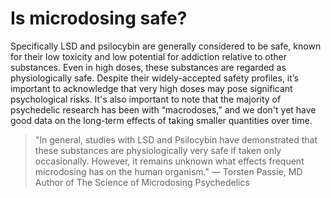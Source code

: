 # Is microdosing safe?

Specifically LSD and psilocybin are generally considered to be safe, known for their low toxicity and low potential for addiction relative to other substances. Even in high doses, these substances are regarded as physiologically safe. Despite their widely-accepted safety profiles, it’s important to acknowledge that very high doses may pose significant psychological risks. It's also important to note that the majority of psychedelic research has been with “macrodoses,” and we don't yet have good data on the long-term effects of taking smaller quantities over time. 

> "In general, studies with LSD and Psilocybin have demonstrated that these substances are physiologically very safe if taken only occasionally. However, it remains unknown what effects frequent microdosing has on the human organism." — Torsten Passie, MD Author of The Science of Microdosing Psychedelics
